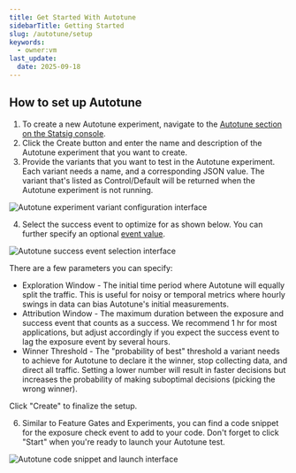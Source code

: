 ```yaml
---
title: Get Started With Autotune
sidebarTitle: Getting Started
slug: /autotune/setup
keywords:
  - owner:vm
last_update:
  date: 2025-09-18
---
```


## How to set up Autotune

1. To create a new Autotune experiment, navigate to the [Autotune section on the Statsig console](https://console.statsig.com/autotune).
2. Click the Create button and enter the name and description of the Autotune experiment that you want to create.
3. Provide the variants that you want to test in the Autotune experiment. Each variant needs a name, and a corresponding JSON value. The variant that's listed as Control/Default will be returned when the Autotune experiment is not running.

<Frame>
  <img src="https://user-images.githubusercontent.com/1315028/131385189-5f0c1d93-ba87-4159-8995-3c30991587a0.png" alt="Autotune experiment variant configuration interface" />
</Frame>

4. Select the success event to optimize for as shown below. You can further specify an optional [event value](/guides/logging-events).

<Frame>
  <img src="https://user-images.githubusercontent.com/1315028/131385239-5a76d253-022b-457e-a370-f9ee7ce566a1.png" alt="Autotune success event selection interface" />
</Frame>

There are a few parameters you can specify:

- Exploration Window - The initial time period where Autotune will equally split the traffic. This is useful for noisy or temporal metrics where hourly swings in data can bias Autotune's initial measurements.
- Attribution Window - The maximum duration between the exposure and success event that counts as a success. We recommend 1 hr for most applications, but adjust accordingly if you expect the success event to lag the exposure event by several hours.
- Winner Threshold - The "probability of best" threshold a variant needs to achieve for Autotune to declare it the winner, stop collecting data, and direct all traffic. Setting a lower number will result in faster decisions but increases the probability of making suboptimal decisions (picking the wrong winner).

Click "Create" to finalize the setup.

6. Similar to Feature Gates and Experiments, you can find a code snippet for the exposure check event to add to your code. Don't forget to click "Start" when you're ready to launch your Autotune test.

<Frame>
  <img src="https://user-images.githubusercontent.com/1315028/131384977-144dd868-787b-45ad-9ff1-fc9afbd4c769.png" alt="Autotune code snippet and launch interface" />
</Frame>
